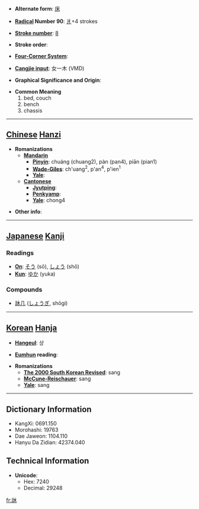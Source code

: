 * '''Alternate form''': [[床]]

* '''[[Wiktionary:Chinese radical index| Radical]] Number 90''': [[Wiktionary:Chinese radical index 爿|爿]]+4 strokes

* '''[[Wiktionary:Chinese total strokes index|Stroke number]]''': [[Wiktionary:Chinese total strokes index 8|8]]

* '''Stroke order''': 

* '''[[Wiktionary:Chinese four corner index|Four-Corner System]]''': 

* '''[[Wiktionary:Chinese Cangjie index|Cangjie input]]''': 女一木 (VMD)

* '''Graphical Significance and Origin''': 

* '''Common Meaning'''
*#bed, couch
*# bench
*# chassis


----

== [[Chinese]] [[Hanzi]] ==

* '''Romanizations'''
** '''[[Mandarin]]'''
*** '''[[Pinyin]]''': chuáng (chuang2), pàn (pan4), piān (pian1)
*** '''[[Wade-Giles]]''': ch'uang<sup>2</sup>, p'an<sup>4</sup>, p'ien<sup>1</sup>
*** '''[[Yale]]''': 
** '''[[Cantonese]]'''
*** '''[[Jyutping]]''':
*** '''[[Penkyamp]]''': 
*** '''[[Yale]]''': chong4

* '''Other info''': 

----

== [[Japanese]] [[Kanji]] ==

===Readings===
* '''[[On]]''': [[そう]] (sō), [[しょう]] (shō)
* '''[[Kun]]''': [[ゆか]] (yuka)
===Compounds===
*[[牀几]] ([[しょうぎ]], shōgi)
----

== [[Korean]] [[Hanja]] ==

* '''[[Hangeul]]''': 상

* '''[[Eumhun]] reading''': 

* '''Romanizations'''
** '''[[The 2000 South Korean Revised Romanization|The 2000 South Korean Revised]]''': sang
** '''[[McCune-Reischauer]]''': sang
** '''[[Yale]]''': sang

----

== Dictionary Information ==

* KangXi: 0691.150
* Morohashi: 19763
* Dae Jaweon: 1104.110
* Hanyu Da Zidian: 42374.040

== Technical Information ==

* '''Unicode''':
** Hex: 7240
** Decimal: 29248

[[fr:牀]]